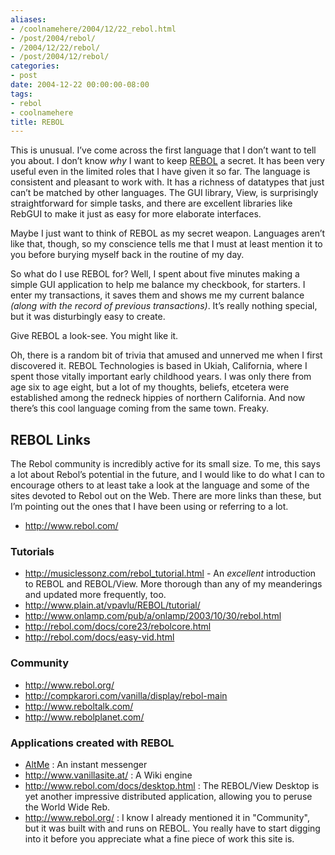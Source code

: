 ```yaml
---
aliases:
- /coolnamehere/2004/12/22_rebol.html
- /post/2004/rebol/
- /2004/12/22/rebol/
- /post/2004/12/rebol/
categories:
- post
date: 2004-12-22 00:00:00-08:00
tags:
- rebol
- coolnamehere
title: REBOL
---
```


This is unusual. I’ve come across the first language that I don’t want
to tell you about. I don’t know *why* I want to keep
[REBOL](http://www.rebol.com/) a secret. It has been very useful even in
the limited roles that I have given it so far. The language is
consistent and pleasant to work with. It has a richness of datatypes
that just can’t be matched by other languages. The GUI library, View, is
surprisingly straightforward for simple tasks, and there are excellent
libraries like RebGUI to make it just as easy for more elaborate
interfaces.

Maybe I just want to think of REBOL as my secret weapon. Languages
aren’t like that, though, so my conscience tells me that I must at least
mention it to you before burying myself back in the routine of my day.

So what do I use REBOL for? Well, I spent about five minutes making a
simple GUI application to help me balance my checkbook, for starters. I
enter my transactions, it saves them and shows me my current balance
*(along with the record of previous transactions)*. It’s really nothing
special, but it was disturbingly easy to create.

Give REBOL a look-see. You might like it.

Oh, there is a random bit of trivia that amused and unnerved me when I
first discovered it. REBOL Technologies is based in Ukiah, California,
where I spent those vitally important early childhood years. I was only
there from age six to age eight, but a lot of my thoughts, beliefs,
etcetera were established among the redneck hippies of northern
California. And now there’s this cool language coming from the same
town. Freaky.

## REBOL Links

The Rebol community is incredibly active for its small size. To me, this
says a lot about Rebol’s potential in the future, and I would like to do
what I can to encourage others to at least take a look at the language
and some of the sites devoted to Rebol out on the Web. There are more
links than these, but I’m pointing out the ones that I have been using
or referring to a lot.

- <http://www.rebol.com/>

### Tutorials

- <http://musiclessonz.com/rebol_tutorial.html> - An *excellent*
  introduction to REBOL and REBOL/View. More thorough than any of my
  meanderings and updated more frequently, too.
- <http://www.plain.at/vpavlu/REBOL/tutorial/>
- <http://www.onlamp.com/pub/a/onlamp/2003/10/30/rebol.html>
- <http://rebol.com/docs/core23/rebolcore.html>
- <http://rebol.com/docs/easy-vid.html>

### Community

- <http://www.rebol.org/>
- <http://compkarori.com/vanilla/display/rebol-main>
- <http://www.reboltalk.com/>
- <http://www.rebolplanet.com/>

### Applications created with REBOL

- [AltMe](http://www.altme.com/) : An instant messenger
- <http://www.vanillasite.at/> : A Wiki engine
- <http://www.rebol.com/docs/desktop.html> : The REBOL/View Desktop is
  yet another impressive distributed application, allowing you to
  peruse the World Wide Reb.
- <http://www.rebol.org/> : I know I already mentioned it in
  "Community", but it was built with and runs on REBOL. You really
  have to start digging into it before you appreciate what a fine
  piece of work this site is.
